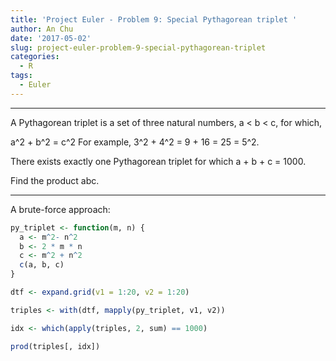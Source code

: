 ```yaml
---
title: 'Project Euler - Problem 9: Special Pythagorean triplet '
author: An Chu
date: '2017-05-02'
slug: project-euler-problem-9-special-pythagorean-triplet
categories:
  - R
tags:
  - Euler
---
```


---

A Pythagorean triplet is a set of three natural numbers, a < b < c, for which,

a^2 + b^2 = c^2 For example, 3^2 + 4^2 = 9 + 16 = 25 = 5^2.

There exists exactly one Pythagorean triplet for which a + b + c = 1000.

Find the product abc.

---

A brute-force approach:

```r
py_triplet <- function(m, n) {
  a <- m^2- n^2
  b <- 2 * m * n
  c <- m^2 + n^2
  c(a, b, c)
}

dtf <- expand.grid(v1 = 1:20, v2 = 1:20)

triples <- with(dtf, mapply(py_triplet, v1, v2))

idx <- which(apply(triples, 2, sum) == 1000)

prod(triples[, idx])
```

